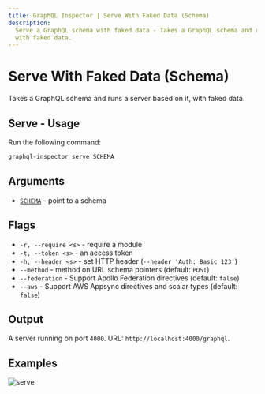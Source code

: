 ```yaml
---
title: GraphQL Inspector | Serve With Faked Data (Schema)
description:
  Serve a GraphQL schema with faked data - Takes a GraphQL schema and runs a server based on it,
  with faked data.
---
```


# Serve With Faked Data (Schema)

Takes a GraphQL schema and runs a server based on it, with faked data.

## Serve - Usage

Run the following command:

```sh
graphql-inspector serve SCHEMA
```

## Arguments

- [`SCHEMA`](../api/schema) - point to a schema

## Flags

- `-r, --require <s>` - require a module
- `-t, --token <s>` - an access token
- `-h, --header <s>` - set HTTP header (`--header 'Auth: Basic 123'`)
- `--method` - method on URL schema pointers (default: `POST`)
- `--federation` - Support Apollo Federation directives (default: `false`)
- `--aws` - Support AWS Appsync directives and scalar types (default: `false`)

## Output

A server running on port `4000`. URL: `http://localhost:4000/graphql`.

## Examples

![serve](/assets/img/serve-localhost.png)
